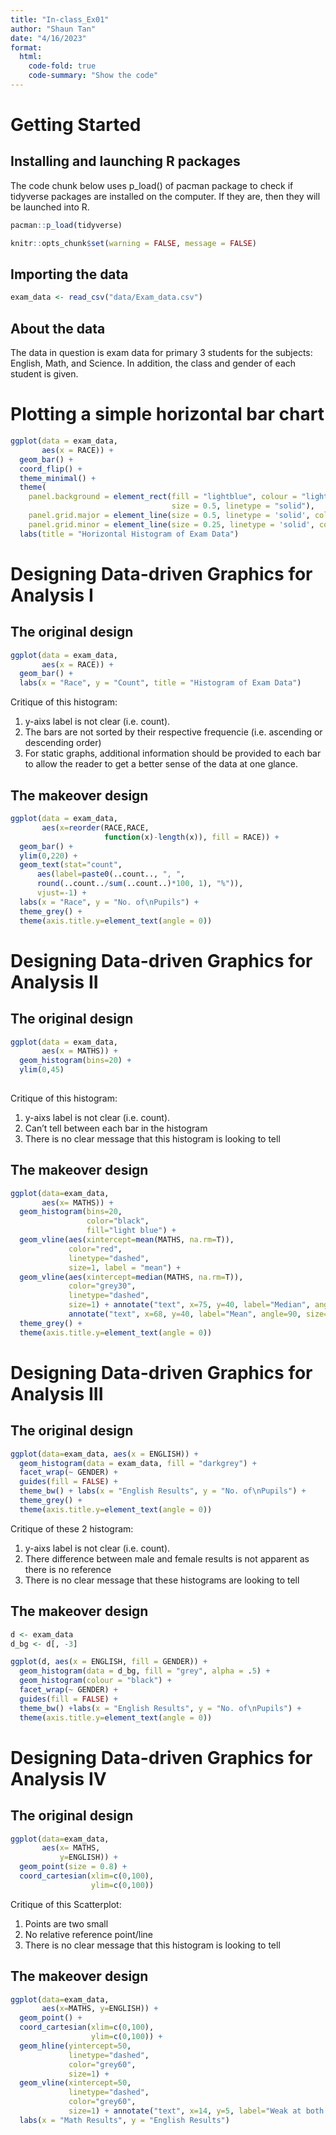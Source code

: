 ```yaml
---
title: "In-class_Ex01"
author: "Shaun Tan"
date: "4/16/2023"
format:
  html:
    code-fold: true
    code-summary: "Show the code"
---
```


# Getting Started

## Installing and launching R packages

The code chunk below uses p_load() of pacman package to check if tidyverse packages are installed on the computer. If they are, then they will be launched into R.

```r
pacman::p_load(tidyverse)
```

```r
knitr::opts_chunk$set(warning = FALSE, message = FALSE) 
```

## Importing the data

```r
exam_data <- read_csv("data/Exam_data.csv")
```

## About the data

The data in question is exam data for primary 3 students for the subjects: English, Math, and Science. In addition, the class and gender of each student is given.

# Plotting a simple horizontal bar chart

```r
ggplot(data = exam_data,
       aes(x = RACE)) + 
  geom_bar() +
  coord_flip() +
  theme_minimal() +
  theme(
    panel.background = element_rect(fill = "lightblue", colour = "lightblue", 
                                    size = 0.5, linetype = "solid"),
    panel.grid.major = element_line(size = 0.5, linetype = 'solid', colour = "white"), 
    panel.grid.minor = element_line(size = 0.25, linetype = 'solid', colour = "white")) +
  labs(title = "Horizontal Histogram of Exam Data")
```

# Designing Data-driven Graphics for Analysis I

## The original design

```r
ggplot(data = exam_data,
       aes(x = RACE)) + 
  geom_bar() +
  labs(x = "Race", y = "Count", title = "Histogram of Exam Data")
```

Critique of this histogram:

1.  y-aixs label is not clear (i.e. count).
2.  The bars are not sorted by their respective frequencie (i.e. ascending or descending order)
3.  For static graphs, additional information should be provided to each bar to allow the reader to get a better sense of the data at one glance.

## The makeover design

```r
ggplot(data = exam_data,
       aes(x=reorder(RACE,RACE,
                     function(x)-length(x)), fill = RACE)) + 
  geom_bar() +
  ylim(0,220) +
  geom_text(stat="count", 
      aes(label=paste0(..count.., ", ", 
      round(..count../sum(..count..)*100, 1), "%")),
      vjust=-1) +
  labs(x = "Race", y = "No. of\nPupils") +
  theme_grey() +
  theme(axis.title.y=element_text(angle = 0))
```
# Designing Data-driven Graphics for Analysis II

## The original design
```r
ggplot(data = exam_data,
       aes(x = MATHS)) + 
  geom_histogram(bins=20) +
  ylim(0,45)
  
```
Critique of this histogram:

1.  y-aixs label is not clear (i.e. count).
2.  Can't tell between each bar in the histogram
3.  There is no clear message that this histogram is looking to tell

## The makeover design

```r
ggplot(data=exam_data, 
       aes(x= MATHS)) +
  geom_histogram(bins=20, 
                 color="black", 
                 fill="light blue") +
  geom_vline(aes(xintercept=mean(MATHS, na.rm=T)),
             color="red", 
             linetype="dashed", 
             size=1, label = "mean") +
  geom_vline(aes(xintercept=median(MATHS, na.rm=T)),
             color="grey30",
             linetype="dashed", 
             size=1) + annotate("text", x=75, y=40, label="Median", angle=90, size=3, color="grey30") +
             annotate("text", x=68, y=40, label="Mean", angle=90, size=3, color="red") + ylim(0,45) + labs(x = "Math Results", y = "No. of\nPupils") +
  theme_grey() +
  theme(axis.title.y=element_text(angle = 0))
```

# Designing Data-driven Graphics for Analysis III

## The original design

```r
ggplot(data=exam_data, aes(x = ENGLISH)) +
  geom_histogram(data = exam_data, fill = "darkgrey") +
  facet_wrap(~ GENDER) +
  guides(fill = FALSE) +  
  theme_bw() + labs(x = "English Results", y = "No. of\nPupils") +
  theme_grey() +
  theme(axis.title.y=element_text(angle = 0))
```
Critique of these 2 histogram:

1.  y-aixs label is not clear (i.e. count).
2.  There difference between male and female results is not apparent as there is no reference
3.  There is no clear message that these histograms are looking to tell

## The makeover design

```r
d <- exam_data   
d_bg <- d[, -3]  

ggplot(d, aes(x = ENGLISH, fill = GENDER)) +
  geom_histogram(data = d_bg, fill = "grey", alpha = .5) +
  geom_histogram(colour = "black") +
  facet_wrap(~ GENDER) +
  guides(fill = FALSE) +  
  theme_bw() +labs(x = "English Results", y = "No. of\nPupils") +
  theme(axis.title.y=element_text(angle = 0))
```
# Designing Data-driven Graphics for Analysis IV

## The original design

```r
ggplot(data=exam_data, 
       aes(x= MATHS, 
           y=ENGLISH)) +
  geom_point(size = 0.8) +
  coord_cartesian(xlim=c(0,100),
                  ylim=c(0,100))
```
Critique of this Scatterplot:

1.  Points are two small
2.  No relative reference point/line 
3.  There is no clear message that this histogram is looking to tell

## The makeover design

```r
ggplot(data=exam_data, 
       aes(x=MATHS, y=ENGLISH)) +
  geom_point() +
  coord_cartesian(xlim=c(0,100),
                  ylim=c(0,100)) +
  geom_hline(yintercept=50,
             linetype="dashed",
             color="grey60",
             size=1) + 
  geom_vline(xintercept=50, 
             linetype="dashed",
             color="grey60",
             size=1) + annotate("text", x=14, y=5, label="Weak at both Subjects", angle=0, size=5, color="red") + annotate("text", x=85, y=100, label="Strong at both Subjects", angle=0, size=5, color="green") + annotate("text", x=85, y=5, label="Stronger at Maths", angle=0, size=5, color="orange") + annotate("text", x=14, y=100, label="Stronger at English", angle=0, size=5, color="orange") + 
  labs(x = "Math Results", y = "English Results")
```